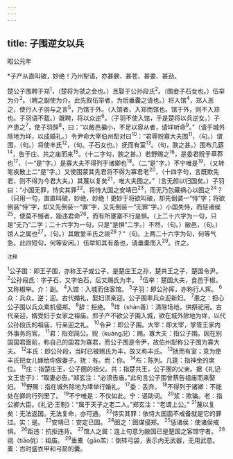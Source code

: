 ```yaml
---
---
---
```

title: 子围逆女以兵
---



昭公元年

*子产从直叫破，妙绝！乃州犁语，亦甚腴、甚苍、甚委、甚劲。

楚公子围聘于郑<sup>1</sup>，（楚将为虢之会也。）且娶于公孙段氏<sup>2</sup>。（围妾子石女也。）伍举为介<sup>3</sup>。（聘之副使为介。此先叙伍举者，为后垂囊之请也。）将入馆<sup>4</sup>，郑人恶之，使行人子羽与之言<sup>5</sup>，乃馆于外。（入馆者，入郑而馆也。馆于外，则不入郑也。子羽语不载。）既聘，将以众逆<sup>6</sup>。（子羽不使入馆，于是楚将以兵逆女。）子产患之<sup>7</sup>，使子羽辞<sup>8</sup>，曰：“以敝邑褊小，不足以容从者，请垟听命<sup>9</sup>。”（请于城外除地为垟，以成婚礼。）令尹命大宰伯州犁对曰<sup>10</sup>：“君辱贶寡大夫围<sup>11</sup>，（句。）谓围，（句。）将使丰氏<sup>12</sup>，（句。子石女也。）抚而有室<sup>13</sup>。（句，腴之甚。）围布几筵<sup>14</sup>，告于庄、共之庙而来<sup>15</sup>。（十二字句，腴之甚。）若野赐之<sup>16</sup>，是委君贶于草莽也<sup>17</sup>，（一“是”字。）是寡大夫不得列于诸卿也<sup>18</sup>。（二“是”字。）不宁唯是<sup>19</sup>，（又转笔疾散上二“是”字。）又使围蒙其先君将不得为寡君老<sup>20</sup>，（十四字句，言既欺先君，则不得为今君大夫。）其蔑以复矣<sup>21</sup>，唯大夫图之。”（言无颜以归国矣。）子羽曰：“小国无罪，恃实其罪<sup>22</sup>。将恃大国之安靖已<sup>23</sup>，而无乃包藏祸心以图之<sup>24</sup>？（只用一句，直直叫破，妙绝，妙绝！更妙于将欲叫破，却先倒装一“恃”字；将欲倒装“恃”字，却又先倒装一“罪”字，又先倒装一“无罪”字。）小国失恃，而惩诸侯<sup>25</sup>，使莫不憾者，距违君命<sup>26</sup>，而有所壅塞不行是惧。（上二十六字为一句，只是“无乃”二字；二十六字为一句，只是“是惧”二字。）不然，（句。）敝邑，（句。）馆人之属也<sup>27</sup>，（句。）其敢爱丰氏之祧<sup>28</sup>？”（句。上两二十六字为句，何等气急。此四短句，何等安闲。）伍举知其有备也，请垂橐而入<sup>29</sup>。许之。

<sup>注释</sup>

<sup>1</sup>公子围：即王子围，亦称王子或公子，是楚庄王之孙，楚共王之子，楚国令尹。
<sup>2</sup>公孙段氏：字子石，又字伯石，后又赐氏为丰。
<sup>3</sup>伍举：楚国大夫，食邑于椒，又称椒举。介：副。
<sup>4</sup>入馆：入城而住客馆。
<sup>5</sup>子羽：即公孙挥，亦称行人挥。
<sup>6</sup>众：兵众。逆；迎。古代婚礼，娶妇须亲迎。公子围率兵众迎新妇。
<sup>7</sup>患之：担心公子围以兵众乘机侵郑。
<sup>8</sup>辞：拒绝。
<sup>9</sup>垟（shàn善）：清除场地，供祭祀用。古代亲迎，婿受妇于女家之祖庙。郑子产不欲公子围入城，欲在城外除地为垟，以代公孙段氏的祖庙，行亲迎之礼。
<sup>10</sup>令尹：即公子围。大宰：即太宰，掌管王家内外事务的官。
<sup>11</sup>君：指郑简公。贶（kuàng况）：赐。寡大夫：指公子围。因在别国国君面前，称自己的国君为寡君，而公子围是令尹，故伯州犁称公子围为寡大夫。
<sup>12</sup>丰氏：即公孙段，当时已被赐氏为丰，故又称丰氏。
<sup>13</sup>抚而有室；意为使丰氏把女儿嫁给你做妻子。抚：有。而：你。
<sup>14</sup>布：陈列。几筵：指神坐的席位。
<sup>15</sup>庄：指楚庄王，公子圈的祖父。共：指楚共王，公子圈的父亲。据《礼记·文王世子》：“取妻必告。”郑玄注：“必须告庙。”此句言公子围曾蔡告祖庙而来娶妇。
<sup>16</sup>野赐：指在城外除地为垏举行婚礼。
<sup>17</sup>委：丢弃。
<sup>18</sup>不得列于诸卿：不能处在卿的行列里了。
<sup>19</sup>不宁唯是：不仅如此。宁：语助词。
<sup>20</sup>浆：欺骗。老：指公卿大臣。《礼记·王制》：“属于天子之老二人。”郑玄注：“老谓上公。”
<sup>21</sup>蔑以复矣：无法返国。无法复命，亦可通。
<sup>22</sup>恃实其罪：依恃大国面不戒备就是它的罪过。实：是。
<sup>23</sup>安靖已：安定已国。
<sup>24</sup>图之：图谋侵郑。
<sup>25</sup>惩诸侯：使诸侯戒惧。
<sup>26</sup>距违：抗拒违背。
<sup>27</sup>馆人之属：连上句意为敝国已是楚国之客馆守者。
<sup>28</sup>祧（tiāo佻）：祖庙。
<sup>29</sup>垂橐（gāo羔）：倒转弓袋，表示内无武器，无用武意。橐：古时盛衣甲和弓箭的囊。